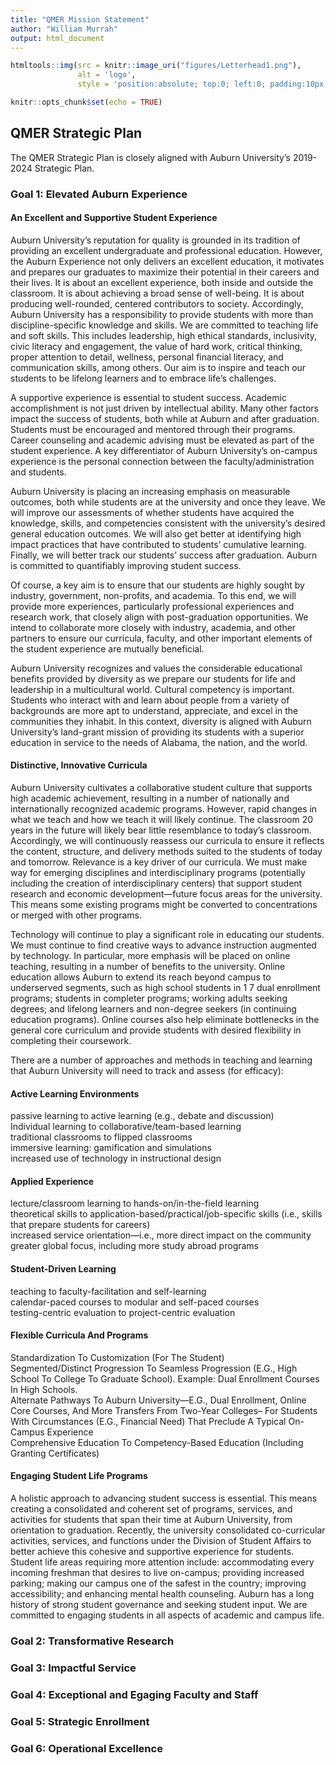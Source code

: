 ```yaml
---
title: "QMER Mission Statement"
author: "William Murrah"
output: html_document
---
```


```r
htmltools::img(src = knitr::image_uri("figures/Letterhead1.png"), 
               alt = 'logo', 
               style = 'position:absolute; top:0; left:0; padding:10px;')
```

```r
knitr::opts_chunk$set(echo = TRUE)
```

## QMER Strategic Plan

The QMER Strategic Plan is closely aligned with Auburn University's 2019-2024 Strategic Plan. 

### Goal 1: Elevated Auburn Experience

#### An Excellent and Supportive Student Experience

Auburn University’s reputation for quality is grounded in its tradition of providing an excellent undergraduate and professional education. However, the Auburn Experience not only delivers an excellent education, it motivates and prepares our graduates to maximize their potential in their careers and their lives. It is about an excellent experience, both inside and outside the classroom. It is about achieving a broad sense of well-being. It is about producing well-rounded, centered contributors to society. Accordingly, Auburn University has a responsibility to provide students with more than discipline-specific knowledge and skills. We are committed to teaching life and soft skills. This includes leadership, high ethical standards, inclusivity, civic literacy and engagement, the value of hard work, critical thinking, proper attention to detail, wellness, personal financial literacy, and communication skills, among others. Our aim is to inspire and teach our students to be lifelong learners and to embrace life’s challenges.

A supportive experience is essential to student success. Academic accomplishment is not just driven by intellectual ability. Many other factors impact the success of students, both while at Auburn and after graduation. Students must be encouraged and mentored through their programs. Career counseling and academic advising must be elevated as part of the student experience. A key differentiator of Auburn University’s on-campus experience is the personal connection between the faculty/administration and students.

Auburn University is placing an increasing emphasis on measurable outcomes, both while students are at the university and once they leave. We will improve our assessments of whether students have acquired the knowledge, skills, and competencies consistent with the university’s desired general education outcomes. We will also get better at identifying high impact practices that have contributed to students’ cumulative learning. Finally, we will better track our students’ success after graduation. Auburn is committed to quantifiably improving student success.

Of course, a key aim is to ensure that our students are highly sought by industry, government, non-profits, and academia. To this end, we will provide more experiences, particularly professional experiences and research work, that closely align with post-graduation opportunities. We intend to collaborate more closely with industry, academia, and other partners to ensure our curricula, faculty, and other important elements of the student experience are mutually beneficial.

Auburn University recognizes and values the considerable educational benefits provided by diversity as we prepare our students for life and leadership in a multicultural world. Cultural competency is important. Students who interact with and learn about people from a variety of backgrounds are more apt to understand, appreciate, and excel in the communities they inhabit. In this context, diversity is aligned with Auburn University’s land-grant mission of providing its students with a superior education in service to the needs of Alabama, the nation, and the world.

#### Distinctive, Innovative Curricula

Auburn University cultivates a collaborative student culture that supports high academic achievement, resulting in a number of nationally and internationally recognized academic programs. However, rapid changes in what we teach and how we teach it will likely continue. The classroom 20 years in the future will likely bear little resemblance to today’s classroom. Accordingly, we will continuously reassess our curricula to ensure it reflects the content, structure, and delivery methods suited to the students of today and tomorrow. Relevance is a key driver of our curricula. We must make way for emerging disciplines and interdisciplinary programs (potentially including the creation of interdisciplinary centers) that support student research and economic development—future focus areas for the university. This means some existing programs might be converted to concentrations or merged with other programs.

Technology will continue to play a significant role in educating our students. We must continue to find creative ways to advance instruction augmented by technology. In particular, more emphasis will be placed on online teaching, resulting in a number of benefits to the university. Online education allows Auburn to extend its reach beyond campus to underserved segments, such as high school students in 1 7 dual enrollment programs; students in completer programs; working adults seeking degrees; and lifelong learners and non-degree seekers (in continuing education programs). Online courses also help eliminate bottlenecks in the general core curriculum and provide students with desired flexibility in completing their coursework.

There are a number of approaches and methods in teaching and learning that Auburn University will need to track and assess (for efficacy):

#### Active Learning Environments

passive learning to active learning (e.g., debate and discussion)  
Individual learning to collaborative/team-based learning  
traditional classrooms to flipped classrooms  
immersive learning: gamification and simulations  
increased use of technology in instructional design  

#### Applied Experience

lecture/classroom learning to hands-on/in-the-field learning  
theoretical skills to application-based/practical/job-specific skills (i.e., skills that prepare students for careers)  
increased service orientation—i.e., more direct impact on the community   
greater global focus, including more study abroad programs  

#### Student-Driven Learning

teaching to faculty-facilitation and self-learning  
calendar-paced courses to modular and self-paced courses  
testing-centric evaluation to project-centric evaluation  

#### Flexible Curricula And Programs

Standardization To Customization (For The Student)  
Segmented/Distinct Progression To Seamless Progression (E.G., High School To College To Graduate   School). Example: Dual Enrollment Courses In High Schools.  
Alternate Pathways To Auburn University—E.G., Dual Enrollment, Online Core Courses, And More Transfers From Two-Year Colleges-- For Students With Circumstances (E.G., Financial Need) That Preclude A Typical On-Campus Experience  
Comprehensive Education To Competency-Based Education (Including Granting Certificates)  

#### Engaging Student Life Programs

A holistic approach to advancing student success is essential. This means creating a consolidated and coherent set of programs, services, and activities for students that span their time at Auburn University, from orientation to graduation. Recently, the university consolidated co-curricular activities, services, and functions under the Division of Student Affairs to better achieve this cohesive and supportive experience for students. Student life areas requiring more attention include: accommodating every incoming freshman that desires to live on-campus; providing increased parking; making our campus one of the safest in the country; improving accessibility; and enhancing mental health counseling. Auburn has a long history of strong student governance and seeking student input. We are committed to engaging students in all aspects of academic and campus life.

### Goal 2: Transformative Research

### Goal 3: Impactful Service

### Goal 4: Exceptional and Egaging Faculty and Staff

### Goal 5: Strategic Enrollment

### Goal 6: Operational Excellence
